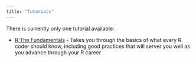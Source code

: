 ```yaml
---
title: "Tutorials"
---
```


There is currently only one tutorial available:

- [R:The Fundamentals](/tutorial-R-the-fundamentals) - Takes you through the basics of what every R coder should know, including good practices that will server you well as you advance through your R career